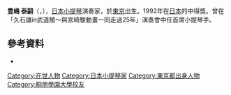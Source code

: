 {{blpsources|time=2012-03-14T03:43:50+00:00}}
'''豊嶋 泰嗣'''（{{lang-ja|とよしま やすし}}，{{bd|1964年}}），[[日本|日本]][[小提琴|小提琴]]演奏家，於[[東京|東京]]出生。1992年在[[日本|日本]]的{{link-ja|藝術選獎新人賞|芸術選奨新人賞}}中得獎。曾在「久石讓in武道館～與宮崎駿動畫一同走過25年」演奏會中任首席小提琴手。

== 參考資料 ==
*{{cite book|title=Ongaku geijutsu第50卷第7-12期|publisher=Ongaku no Tomo sha|date=1992年}}

[[Category:在世人物|Category:在世人物]]
[[Category:日本小提琴家|Category:日本小提琴家]]
[[Category:東京都出身人物|Category:東京都出身人物]]
[[Category:桐朋學園大學校友|Category:桐朋學園大學校友]]